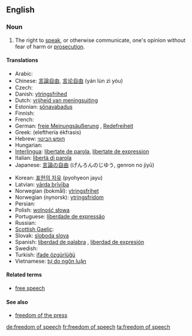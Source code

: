 ==English==

===Noun===
{{en-noun|sg=[[freedom]] of [[speech]]|-}}

{{wikipedia}}

# The right to [[speak]], or otherwise communicate, one's opinion without fear of harm or [[prosecution]].

====Translations====
{{trans-top|right to speak without fear of harm}}
* Arabic: {{Arab|[[حرية الرأي والتعبير]]}} {{f}}
* Chinese: [[言論自由]], [[言论自由]] (yán lùn zì yóu)
* Czech: {{t-|cs|svoboda slova|f}}
* Danish: [[ytringsfrihed]]
* Dutch: [[vrijheid van meningsuiting]] {{f}}
* Estonian: [[sõnavabadus]]
* Finnish: {{t-|fi|sananvapaus}}
* French: {{t+|fr|liberté d'expression|f}}
* German: [[freie Meinungsäußerung]] {{f}}, [[Redefreiheit]] {{f}}
* Greek: {{t|el|ελευθερία έκφρασης|f|sc=Grek}} (elefthería ékfrasis)
* Hebrew: [[חופש הביטוי]]
* Hungarian: {{t-|hu|szólásszabadság}}
* [[Interlingua]]: [[libertate de parola]], [[libertate de expression]]
* Italian: [[libertà di parola]] {{f}}
* Japanese: [[言論の自由]] (げんろんのじゆう, genron no jiyū) <!-- [[表現の自由]]?-->
{{trans-mid}}
* Korean: [[표현의 자유]] (pyohyeon jayu)
* Latvian: [[vārda brīvība]] {{f}}
* Norwegian (bokmål): [[ytringsfrihet]] {{f}}
* Norwegian (nynorsk): [[ytringsfridom]]
* Persian: {{t-|fa|آزادی بیان|tr=âzâdi-ye bayân|sc=fa-Arab|xs=Persian}}
* Polish: [[wolność słowa]] {{f}}
* Portuguese: [[liberdade de expressão]] {{f}}
* Russian: {{t-|ru|свобода слова|f|tr=svobóda slóva|sc=Cyrl}}
* [[Scottish Gaelic]]: {{t-|gd|saorsa cainnte|f|xs=Scottish Gaelic}}
* Slovak: [[sloboda slova]] {{f}}
* Spanish: [[liberdad de palabra]] {{f}}, [[liberdad de expresión]] {{f}}
* Swedish: {{t+|sv|yttrandefrihet}}
* Turkish: [[ifade özgürlüğü]]
* Vietnamese: [[tự do ngôn luận]]
{{trans-bottom}}

====Related terms====
* [[free speech]]

====See also====
* [[freedom of the press]]

[[de:freedom of speech]]
[[fr:freedom of speech]]
[[ta:freedom of speech]]